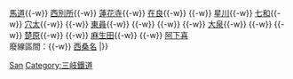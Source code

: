 {{鐵道路線|
| 模板名稱 = 北勢線
| 名稱 = [[File:Sangi Railway Logo.svg|17px]] [[三岐鐵道]] [[北勢線]]
| 代表色 = #ffd400
| 背景顏色 = #FFFFFF 
| 車站列表 = [[西桑名站|西桑名]]{{-w}} [[馬道站|馬道]]{{-w}} [[西別所站|西別所]]{{-w}} [[蓮花寺站 (日本)|蓮花寺]]{{-w}} [[在良站|在良]]{{-w}} <strike>{{link-ja|坂井橋站|坂井橋駅|坂井橋}}</strike>{{-w}} [[星川站 (三重縣)|星川]]{{-w}} [[七和站|七和]]{{-w}} [[穴太站 (三重縣)|穴太]]{{-w}} <strike>{{link-ja|六把野站|六把野駅|六把野}}</strike>{{-w}} [[東員站|東員]]{{-w}} {{link-ja|北大社信號場|北大社信号場|北大社（號）}}{{-w}} <strike>{{link-ja|大木站 (三重縣)|大木駅 (三重県)|大木}}</strike>{{-w}} <strike>{{link-ja|大泉東站|大泉東駅|大泉東}}</strike>{{-w}} [[大泉站 (三重縣)|大泉]]{{-w}} <strike>{{link-ja|長宮站|長宮駅|長宮}}</strike>{{-w}} <strike>{{link-ja|畑新田站|畑新田駅|畑新田}}</strike>{{-w}} [[楚原站|楚原]]{{-w}} <strike>{{link-ja|上笠田站|上笠田駅|上笠田}}</strike>{{-w}} [[麻生田站|麻生田]]{{-w}} <strike>{{link-ja|六石站|六石駅|六石}}</strike>{{-w}} [[阿下喜站|阿下喜]]<br />
廢線區間：{{link-ja|桑名京橋站|桑名京橋駅|桑名京橋}}{{-w}} [[西桑名站|西桑名]]
|}}<noinclude>
[[Category:日本鐵路路線模板|San]]
[[Category:三岐鐵道]]
</noinclude>